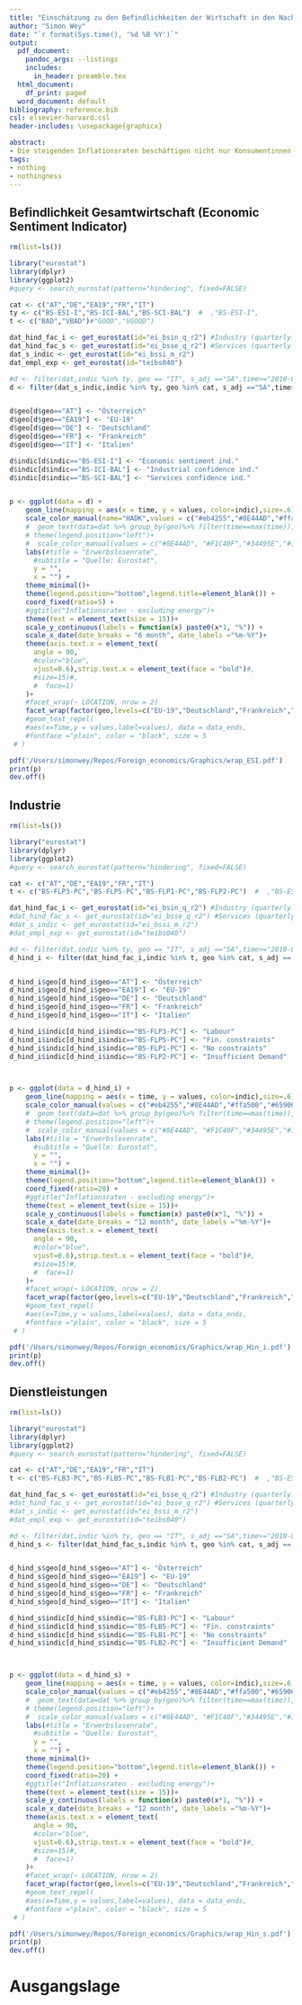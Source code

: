 ```yaml
---
title: "Einschätzung zu den Befindlichkeiten der Wirtschaft in den Nachbarländern"
author: "Simon Wey"
date: "`r format(Sys.time(), '%d %B %Y')`"
output:
  pdf_document:
    pandoc_args: --listings
    includes: 
      in_header: preamble.tex
  html_document:
    df_print: paged
  word_document: default
bibliography: reference.bib
csl: elsevier-harvard.csl
header-includes: \usepackage{graphicx}

abstract: 
- Die steigenden Inflationsraten beschäftigen nicht nur Konsumentinnen und Konsumenten, sondern auch die Politik, die   sich überlegen muss, ob und wie sie gegen den Kaufkraftverlust vorgehen will. Mit ihrer überraschend starken         Erhöhung des Leitzinses hat die Schweizerische Nationalbank viele überrascht. Es bleiben die preistreibenden Entwicklungen als Folge des Ukrainekriegs und der Corona-Pandemie, wobei diese die zugrundeliegende Teuerung aufgrund der expansiven Geldpolitik der Notenbanken überlagern. Eine vergleichbare Situation war die «Great depression» in den 70er-Jahren. Eine Mehrheit der von NZZ und KOF befragten Ökonomen geht von einem temporären Anstieg der Inflation aus. Der Spielraum für Lohnerhöhungen bleibt überschaubar, denn auch die Unternehmen kämpfen beim Bezug von Vorprodukten mit den höheren Preisen. Dies nagt an der Marge und somit am Spielraum für Lohnerhöhungen. Daneben kühlt sich auch die wirtschaftliche Entwicklung ab, etwa aufgrund der zunehmend restriktiveren Geldpolitik, des Ukrainie-Kriegs oder der nach wie vor schwierigen Covid-Situation in China.
tags:
- nothing
- nothingness
---
```

\renewcommand{\figurename}{Abbildung} 
\fontsize{13}{16}

\selectfont

## Befindlichkeit Gesamtwirtschaft (Economic Sentiment Indicator)

```r

rm(list=ls())

library("eurostat")
library(dplyr) 
library(ggplot2)
#query <- search_eurostat(pattern="hindering", fixed=FALSE)

cat <- c("AT","DE","EA19","FR","IT")
ty <- c("BS-ESI-I","BS-ICI-BAL","BS-SCI-BAL")  #  ,"BS-ESI-I",
t <- c("BAD","VBAD")#"GOOD","VGOOD")

dat_hind_fac_i <- get_eurostat(id="ei_bsin_q_r2") #Industry (quarterly: ei_bsin_q_r2)
dat_hind_fac_s <- get_eurostat(id="ei_bsse_q_r2") #Services (quarterly: ei_bsse_q_r2)
dat_s_indic <- get_eurostat(id="ei_bssi_m_r2") 
dat_empl_exp <- get_eurostat(id="teibs040") 

#d <- filter(dat,indic %in% ty, geo == "IT", s_adj =="SA",time>="2010-01-01") 
d <- filter(dat_s_indic,indic %in% ty, geo %in% cat, s_adj =="SA",time>="2020-01-01") 


d$geo[d$geo=="AT"] <- "Österreich"
d$geo[d$geo=="EA19"] <- "EU-19"
d$geo[d$geo=="DE"] <- "Deutschland"
d$geo[d$geo=="FR"] <- "Frankreich"
d$geo[d$geo=="IT"] <- "Italien"

d$indic[d$indic=="BS-ESI-I"] <- "Economic sentiment ind."
d$indic[d$indic=="BS-ICI-BAL"] <- "Industrial confidence ind."
d$indic[d$indic=="BS-SCI-BAL"] <- "Services confidence ind."


p <- ggplot(data = d) + 
    geom_line(mapping = aes(x = time, y = values, color=indic),size=.6) + 
    scale_color_manual(name="HADK",values = c("#eb4255","#8E44AD","#ffa500","#659065","#A0522D")) +
    #  geom_text(data=dat %>% group_by(geo)%>% filter(time==max(time)),size=2.6) + 
    # theme(legend.position="left")+
    #  scale_color_manual(values = c("#8E44AD", "#F1C40F","#34495E","#138D75","#E74C3C","#F8C471"))+
    labs(#title = "Erwerbslosenrate",
      #subtitle = "Quelle: Eurostat",
      y = "",
      x = "") +
    theme_minimal()+
    theme(legend.position="bottom",legend.title=element_blank()) + 
    coord_fixed(ratio=5) +  
    #ggtitle("Inflationsraten - excluding energy")+
    theme(text = element_text(size = 15))+
    scale_y_continuous(labels = function(x) paste0(x*1, "%")) +
    scale_x_date(date_breaks = "6 month", date_labels ="%m-%Y")+
    theme(axis.text.x = element_text( 
      angle = 90, 
      #color="blue", 
      vjust=0.6),strip.text.x = element_text(face = "bold")#,
      #size=15)#, 
      #  face=1)
    )+ 
    #facet_wrap(~ LOCATION, nrow = 2) 
    facet_wrap(factor(geo,levels=c("EU-19","Deutschland","Frankreich","Italien","Österreich")) ~ .,nrow=2) #+
    #geom_text_repel(
    #aes(x=Time,y = values,label=values), data = data_ends,
    #fontface ="plain", color = "black", size = 5
 # ) 

pdf('/Users/simonwey/Repos/Foreign_economics/Graphics/wrap_ESI.pdf')
print(p)
dev.off()

```

\begin{figure}[] \centering
\includegraphics[trim={0 2.5cm 0 0cm },clip,width=\textwidth]{/Users/simonwey/Repos/Foreign_economics/Graphics/wrap_ESI.pdf}
\caption{Die letzten Datenpunkte sind aus dem Monat} 
\label{Inf_M_W}
\end{figure}

## Industrie

```r

rm(list=ls())

library("eurostat")
library(dplyr) 
library(ggplot2)
#query <- search_eurostat(pattern="hindering", fixed=FALSE)

cat <- c("AT","DE","EA19","FR","IT")
t <- c("BS-FLP3-PC","BS-FLP5-PC","BS-FLP1-PC","BS-FLP2-PC")  #  ,"BS-ESI-I",	

dat_hind_fac_i <- get_eurostat(id="ei_bsin_q_r2") #Industry (quarterly: ei_bsin_q_r2)
#dat_hind_fac_s <- get_eurostat(id="ei_bsse_q_r2") #Services (quarterly: ei_bsse_q_r2)
#dat_s_indic <- get_eurostat(id="ei_bssi_m_r2") 
#dat_empl_exp <- get_eurostat(id="teibs040") 

#d <- filter(dat,indic %in% ty, geo == "IT", s_adj =="SA",time>="2010-01-01") 
d_hind_i <- filter(dat_hind_fac_i,indic %in% t, geo %in% cat, s_adj == "SA",time>="2016-01-01") 


d_hind_i$geo[d_hind_i$geo=="AT"] <- "Österreich"
d_hind_i$geo[d_hind_i$geo=="EA19"] <- "EU-19"
d_hind_i$geo[d_hind_i$geo=="DE"] <- "Deutschland"
d_hind_i$geo[d_hind_i$geo=="FR"] <- "Frankreich"
d_hind_i$geo[d_hind_i$geo=="IT"] <- "Italien"

d_hind_i$indic[d_hind_i$indic=="BS-FLP3-PC"] <- "Labour"
d_hind_i$indic[d_hind_i$indic=="BS-FLP5-PC"] <- "Fin. constraints"
d_hind_i$indic[d_hind_i$indic=="BS-FLP1-PC"] <- "No constraints"
d_hind_i$indic[d_hind_i$indic=="BS-FLP2-PC"] <- "Insufficient Demand"



p <- ggplot(data = d_hind_i) + 
    geom_line(mapping = aes(x = time, y = values, color=indic),size=.6) + 
    scale_color_manual(values = c("#eb4255","#8E44AD","#ffa500","#659065","#A0522D")) +
    #  geom_text(data=dat %>% group_by(geo)%>% filter(time==max(time)),size=2.6) + 
    # theme(legend.position="left")+
    #  scale_color_manual(values = c("#8E44AD", "#F1C40F","#34495E","#138D75","#E74C3C","#F8C471"))+
    labs(#title = "Erwerbslosenrate",
      #subtitle = "Quelle: Eurostat",
      y = "",
      x = "") +
    theme_minimal()+
    theme(legend.position="bottom",legend.title=element_blank()) + 
    coord_fixed(ratio=20) +  
    #ggtitle("Inflationsraten - excluding energy")+
    theme(text = element_text(size = 15))+
    scale_y_continuous(labels = function(x) paste0(x*1, "%")) +
    scale_x_date(date_breaks = "12 month", date_labels ="%m-%Y")+
    theme(axis.text.x = element_text( 
      angle = 90, 
      #color="blue", 
      vjust=0.6),strip.text.x = element_text(face = "bold")#,
      #size=15)#, 
      #  face=1)
    )+ 
    #facet_wrap(~ LOCATION, nrow = 2) 
    facet_wrap(factor(geo,levels=c("EU-19","Deutschland","Frankreich","Italien","Österreich")) ~ .,nrow=2) #+
    #geom_text_repel(
    #aes(x=Time,y = values,label=values), data = data_ends,
    #fontface ="plain", color = "black", size = 5
 # ) 

pdf('/Users/simonwey/Repos/Foreign_economics/Graphics/wrap_Hin_i.pdf')
print(p)
dev.off()

```
\begin{figure}[] \centering
\includegraphics[trim={0 2.5cm 0 0cm },clip,width=\textwidth]{/Users/simonwey/Repos/Foreign_economics/Graphics/wrap_Hin_i.pdf}
\caption{Industrie} 
\label{Inf_M_W}
\end{figure}
## Dienstleistungen

```r

rm(list=ls())

library("eurostat")
library(dplyr) 
library(ggplot2)
#query <- search_eurostat(pattern="hindering", fixed=FALSE)

cat <- c("AT","DE","EA19","FR","IT")
t <- c("BS-FLB3-PC","BS-FLB5-PC","BS-FLB1-PC","BS-FLB2-PC")  #  ,"BS-ESI-I",	

dat_hind_fac_s <- get_eurostat(id="ei_bsse_q_r2") #Industry (quarterly: ei_bsin_q_r2)
#dat_hind_fac_s <- get_eurostat(id="ei_bsse_q_r2") #Services (quarterly: ei_bsse_q_r2)
#dat_s_indic <- get_eurostat(id="ei_bssi_m_r2") 
#dat_empl_exp <- get_eurostat(id="teibs040") 

#d <- filter(dat,indic %in% ty, geo == "IT", s_adj =="SA",time>="2010-01-01") 
d_hind_s <- filter(dat_hind_fac_s,indic %in% t, geo %in% cat, s_adj == "SA",time>="2016-01-01") 


d_hind_s$geo[d_hind_s$geo=="AT"] <- "Österreich"
d_hind_s$geo[d_hind_s$geo=="EA19"] <- "EU-19"
d_hind_s$geo[d_hind_s$geo=="DE"] <- "Deutschland"
d_hind_s$geo[d_hind_s$geo=="FR"] <- "Frankreich"
d_hind_s$geo[d_hind_s$geo=="IT"] <- "Italien"

d_hind_s$indic[d_hind_s$indic=="BS-FLB3-PC"] <- "Labour"
d_hind_s$indic[d_hind_s$indic=="BS-FLB5-PC"] <- "Fin. constraints"
d_hind_s$indic[d_hind_s$indic=="BS-FLB1-PC"] <- "No constraints"
d_hind_s$indic[d_hind_s$indic=="BS-FLB2-PC"] <- "Insufficient Demand"



p <- ggplot(data = d_hind_s) + 
    geom_line(mapping = aes(x = time, y = values, color=indic),size=.6) + 
    scale_color_manual(values = c("#eb4255","#8E44AD","#ffa500","#659065","#A0522D")) +
    #  geom_text(data=dat %>% group_by(geo)%>% filter(time==max(time)),size=2.6) + 
    # theme(legend.position="left")+
    #  scale_color_manual(values = c("#8E44AD", "#F1C40F","#34495E","#138D75","#E74C3C","#F8C471"))+
    labs(#title = "Erwerbslosenrate",
      #subtitle = "Quelle: Eurostat",
      y = "",
      x = "") +
    theme_minimal()+
    theme(legend.position="bottom",legend.title=element_blank()) + 
    coord_fixed(ratio=20) +  
    #ggtitle("Inflationsraten - excluding energy")+
    theme(text = element_text(size = 15))+
    scale_y_continuous(labels = function(x) paste0(x*1, "%")) +
    scale_x_date(date_breaks = "12 month", date_labels ="%m-%Y")+
    theme(axis.text.x = element_text( 
      angle = 90, 
      #color="blue", 
      vjust=0.6),strip.text.x = element_text(face = "bold")#,
      #size=15)#, 
      #  face=1)
    )+ 
    #facet_wrap(~ LOCATION, nrow = 2) 
    facet_wrap(factor(geo,levels=c("EU-19","Deutschland","Frankreich","Italien","Österreich")) ~ .,nrow=2) #+
    #geom_text_repel(
    #aes(x=Time,y = values,label=values), data = data_ends,
    #fontface ="plain", color = "black", size = 5
 # ) 

pdf('/Users/simonwey/Repos/Foreign_economics/Graphics/wrap_Hin_s.pdf')
print(p)
dev.off()

```
\begin{figure}[] \centering
\includegraphics[trim={0 2.5cm 0 0cm },clip,width=\textwidth]{/Users/simonwey/Repos/Foreign_economics/Graphics/wrap_Hin_s.pdf}
\caption{DL} 
\label{Inf_M_W}
\end{figure}
# Ausgangslage

